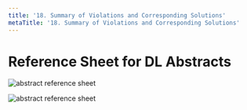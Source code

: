 ```yaml
---
title: '18.	Summary of Violations and Corresponding Solutions'
metaTitle: '18. Summary of Violations and Corresponding Solutions'
---
```

# Reference Sheet for DL Abstracts
![abstract reference sheet](/components/abstract_reference_sheetpg1.png "Abstract Reference Sheet")

![abstract reference sheet](/components/abstract_reference_sheetpg2.png "Abstract Refrence Sheet")

